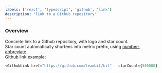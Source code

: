 ```yaml
---
labels: ['react', 'typescript', 'github', 'link']
description: 'link to a Github repository'
---
```



### Overview

Concrete link to a Github repository, with logo and star count.  
Star count automatically shortens into metric prefix, using [number-abbreviate](https://www.npmjs.com/package/number-abbreviate).  
Github link example:
```js live
<GithubLink	href="https://github.com/teambit/bit"	starCount={500000} />
```